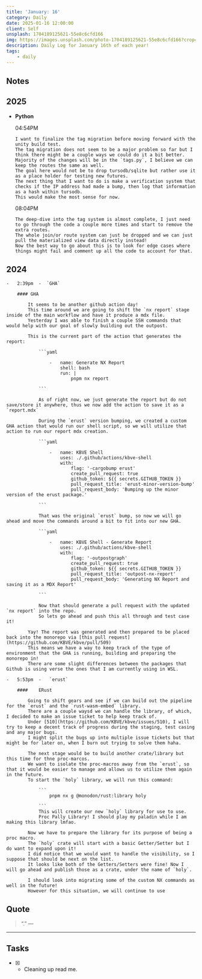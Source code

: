 ```yaml
---
title: 'January: 16'
category: Daily
date: 2025-01-16 12:00:00
client: Self
unsplash: 1704189125621-55e8c6cfd166
img: https://images.unsplash.com/photo-1704189125621-55e8c6cfd166?crop=entropy&cs=srgb&fm=jpg&ixid=MnwzNjM5Nzd8MHwxfHJhbmRvbXx8fHx8fHx8fDE2ODE3NDg2ODY&ixlib=rb-4.0.3&q=85
description: Daily Log for January 16th of each year!
tags:
    - daily
---
```




<Adsense />

## Notes

## 2025

-   **Python**

    04:54PM

        I want to finalize the tag migration before moving forward with the unity build test.
        The tag migration does not seem to be a major problem so far but I think there might be a couple ways we could do it a bit better.
        Majority of the changes will be in the `tags.py`, I believe we can keep the routes the same as well.
        The goal here would not be to drop tursodb/sqlite but rather use it as a place holder for testing new futures.
        The next thing that I want to do is make a verification system that checks if the IP address had made a bump, then log that information as a hash within tursodb.
        This would make the most sense for now.

    08:04PM

        The deep-dive into the tag system is almost complete, I just need to go through the code a couple more times and start to remove the extra routes.
        The whole join/or route system can just be dropped and we can just pull the materialized view data directly instead!
        Now the best way to go about this is to look for edge cases where things might fail and comment up all the code to account for that.


## 2024

    -   2:39pm  -  `GHA`

        #### GHA

            It seems to be another github action day!
            This time around we are going to shift the `nx report` stage inside of the main workflow and have it produce a mdx file.
            Yesterday I was able to finish a couple SSH commands that would help with our goal of slowly building out the outpost.
            
            This is the current part of the action that generates the report:

                ```yaml

                    -   name: Generate NX Report
                        shell: bash
                        run: |
                            pnpm nx report

                ```

                As of right now, we just generate the report but do not save/store it anywhere, thus we now add the action to save it as a `report.mdx`

                During the `erust` version bumping, we created a custom GHA action that would run our shell script, so we will utilize that action to run our report mdx creation.

                ```yaml

                    -   name: KBVE Shell
                        uses: ./.github/actions/kbve-shell
                        with:
                            flag: '-cargobump erust'
                            create_pull_request: true
                            github_token: ${{ secrets.GITHUB_TOKEN }}
                            pull_request_title: 'erust-minor-version-bump'
                            pull_request_body: 'Bumping up the minor version of the erust package.'
                    
                ```

                That was the original `erust` bump, so now we will go ahead and move the commands around a bit to fit into our new GHA.

                ```yaml
                    
                    -   name: KBVE Shell - Generate Report
                        uses: ./.github/actions/kbve-shell
                        with:
                            flag: '-outpostgraph'
                            create_pull_request: true
                            github_token: ${{ secrets.GITHUB_TOKEN }}
                            pull_request_title: 'outpost-nx-report'
                            pull_request_body: 'Generating NX Report and saving it as a MDX Report'

                ```

                Now that should generate a pull request with the updated `nx report` into the repo.
                So lets go ahead and push this all through and test case it!

            Yay! The report was generated and then prepared to be placed back into the monorepo via [this pull request](https://github.com/KBVE/kbve/pull/509)
            This means we have a way to keep track of the type of environment that the GHA is running, building and preparing the monorepo in!
            There are some slight differences between the packages that Github is using verse the ones that I am currently using in WSL.
    
    -   5:53pm  -   `erust`

        ####    ERust

            Going to shift gears and see if we can build out the pipeline for the `erust` and the `rust-wasm-embed` library.
            There are a couple waysd we can handle the library, of which, I decided to make an issue ticket to help keep track of.
            Under [510](https://github.com/KBVE/kbve/issues/510), I will try to keep a decent track of progress during the staging, test casing and any major bugs.
            I might split the bugs up into multiple issue tickets but that might be for later on, when I burn out trying to solve them haha.
            
            The next stage would be to build another crate/library but this time for thne proc-marcos.
            We want to isolate the proc-macros away from the `erust`, so that it would be easier to manage and allows us to utilize them again in the future.
            To start the `holy` library, we will run this command:
                
                ```
                    pnpm nx g @monodon/rust:library holy

                ```
                This will create our new `holy` library for use to use.
                Proc Pally Library! I should play my paladin while I am making this library lmfao.

            Now we have to prepare the library for its purpose of being a proc macro.
            The `holy` crate will start with a basic Getter/Setter but I do want to expand upon it!
            I did notice that we would want to handle the visibility, so I suppose that should be next on the list.
            It looks like both of the Getters/Setters were fine! Now I will go ahead and publish those as a crate, under the name of `holy`.

            I should look into migrating some of the custom NX commands as well in the future!
            However for this situation, we will continue to use 
            

## Quote

> “.”
> — <cite></cite>

---

## Tasks

-   [x] -   Cleaning up read me.
            
